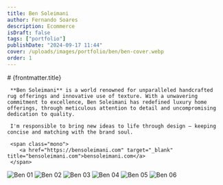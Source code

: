 ```yaml
---
title: Ben Soleimani
author: Fernando Soares
description: Ecommerce
isDraft: false
tags: ["portfolio"]
publishDate: "2024-09-17 11:44"
cover: /uploads/images/portfolio/ben/ben-cover.webp
order: 1
---
```


<section class="wrap">
    # {frontmatter.title}

     **Ben Soleimani** is a world renowned for unparalleled handcrafted rug offerings and innovative use of texture. With a unwavering commitment to excellence, Ben Soleimani has redefined luxury home offerings, through meticulous attention to detail and uncompromising dedication to quality.
     
     I'm responsible to bring new ideas to life through design — keeping concise and matching with the brand soul.

     <span class="mono">
        <a href="https://bensoleimani.com" target="_blank" title="bensoleimani.com">bensoleimani.com</a>
     </span>
</section>

<section class="wrap-wide">
    <Grid isContainer>
        <Grid sm="12" md="12">
            <img src="/uploads/images/portfolio/ben/ben-01.webp" alt="Ben 01" loading="lazy" />
            <img src="/uploads/images/portfolio/ben/ben-02.webp" alt="Ben 02" loading="lazy" />
            <img src="/uploads/images/portfolio/ben/ben-03.webp" alt="Ben 03" loading="lazy" />
            <img src="/uploads/images/portfolio/ben/ben-04.webp" alt="Ben 04" loading="lazy" />
            <img src="/uploads/images/portfolio/ben/ben-05.webp" alt="Ben 05" loading="lazy" />
            <img src="/uploads/images/portfolio/ben/ben-06.webp" alt="Ben 06" loading="lazy" />
        </Grid>
    </Grid>
</section>